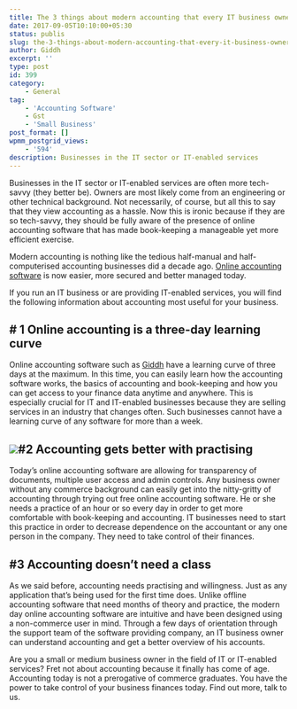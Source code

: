 ```yaml
---
title: The 3 things about modern accounting that every IT business owner should know
date: 2017-09-05T10:10:00+05:30
status: publis
slug: the-3-things-about-modern-accounting-that-every-it-business-owner-should-know
author: Giddh
excerpt: ''
type: post
id: 399
category:
    - General
tag:
    - 'Accounting Software'
    - Gst
    - 'Small Business'
post_format: []
wpmm_postgrid_views:
    - '594'
description: Businesses in the IT sector or IT-enabled services
---
```

Businesses in the IT sector or IT-enabled services are often more tech-savvy (they better be). Owners are most likely come from an engineering or other technical background. Not necessarily, of course, but all this to say that they view accounting as a hassle. Now this is ironic because if they are so tech-savvy, they should be fully aware of the presence of online accounting software that has made book-keeping a manageable yet more efficient exercise.

Modern accounting is nothing like the tedious half-manual and half-computerised accounting businesses did a decade ago. [Online accounting software](https://giddh.com/) is now easier, more secured and better managed today.

If you run an IT business or are providing IT-enabled services, you will find the following information about accounting most useful for your business.

\# 1 Online accounting is a three-day learning curve
----------------------------------------------------

Online accounting software such as [Giddh](https://giddh.com/) have a learning curve of three days at the maximum. In this time, you can easily learn how the accounting software works, the basics of accounting and book-keeping and how you can get access to your finance data anytime and anywhere. This is especially crucial for IT and IT-enabled businesses because they are selling services in an industry that changes often. Such businesses cannot have a learning curve of any software for more than a week.

<img class="wp-block-image size-large" src = "https://miro.medium.com/max/1536/1*NNGwNDPcb4BnM7HNq7FQPw.jpeg"/>\#2 Accounting gets better with practising
------------------------------------------

Today’s online accounting software are allowing for transparency of documents, multiple user access and admin controls. Any business owner without any commerce background can easily get into the nitty-gritty of accounting through trying out free online accounting software. He or she needs a practice of an hour or so every day in order to get more comfortable with book-keeping and accounting. IT businesses need to start this practice in order to decrease dependence on the accountant or any one person in the company. They need to take control of their finances.

\#3 Accounting doesn’t need a class
-----------------------------------

As we said before, accounting needs practising and willingness. Just as any application that’s being used for the first time does. Unlike offline accounting software that need months of theory and practice, the modern day online accounting software are intuitive and have been designed using a non-commerce user in mind. Through a few days of orientation through the support team of the software providing company, an IT business owner can understand accounting and get a better overview of his accounts.

Are you a small or medium business owner in the field of IT or IT-enabled services? Fret not about accounting because it finally has come of age. Accounting today is not a prerogative of commerce graduates. You have the power to take control of your business finances today. Find out more, talk to us.
